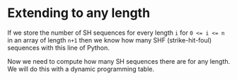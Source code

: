 <!--Title={Baseball Records}-->

<!--concepts={Dynamic programming table}-->

# Extending to any length

If we store the number of SH sequences for every length `i` for `0 <= i <= n` in an array of length `n+1` then we know how many SHF (strike-hit-foul) sequences with this line of Python.

Now we need to compute how many SH sequences there are for any length. We will do this with a dynamic programming table.